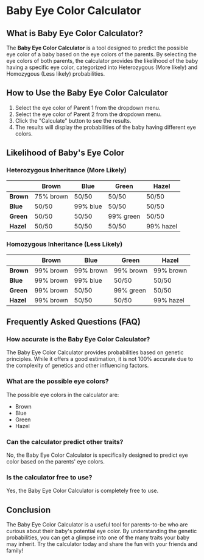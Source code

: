 # Baby Eye Color Calculator

## What is Baby Eye Color Calculator?

The **Baby Eye Color Calculator** is a tool designed to predict the possible eye color of a baby based on the eye colors of the parents. By selecting the eye colors of both parents, the calculator provides the likelihood of the baby having a specific eye color, categorized into Heterozygous (More likely) and Homozygous (Less likely) probabilities.

## How to Use the Baby Eye Color Calculator

1. Select the eye color of Parent 1 from the dropdown menu.
2. Select the eye color of Parent 2 from the dropdown menu.
3. Click the "Calculate" button to see the results.
4. The results will display the probabilities of the baby having different eye colors.

## Likelihood of Baby's Eye Color

### Heterozygous Inheritance (More Likely)

<p></p>

<table>
  <thead>
    <tr>
      <th></th>
      <th>Brown</th>
      <th>Blue</th>
      <th>Green</th>
      <th>Hazel</th>
    </tr>
  </thead>
  <tbody>
    <tr>
      <td>
        <strong>Brown</strong>
      </td>
      <td>75% brown</td>
      <td>50/50</td>
      <td>50/50</td>
      <td>50/50</td>
    </tr>
    <tr>
      <td>
        <strong>Blue</strong>
      </td>
      <td>50/50</td>
      <td>99% blue</td>
      <td>50/50</td>
      <td>50/50</td>
    </tr>
    <tr>
      <td>
        <strong>Green</strong>
      </td>
      <td>50/50</td>
      <td>50/50</td>
      <td>99% green</td>
      <td>50/50</td>
    </tr>
    <tr>
      <td>
        <strong>Hazel</strong>
      </td>
      <td>50/50</td>
      <td>50/50</td>
      <td>50/50</td>
      <td>99% hazel</td>
    </tr>
  </tbody>
</table>

### Homozygous Inheritance (Less Likely)

<p></p>

<table>
  <thead>
    <tr>
      <th></th>
      <th>Brown</th>
      <th>Blue</th>
      <th>Green</th>
      <th>Hazel</th>
    </tr>
  </thead>
  <tbody>
    <tr>
      <td>
        <strong>Brown</strong>
      </td>
      <td>99% brown</td>
      <td>99% brown</td>
      <td>99% brown</td>
      <td>99% brown</td>
    </tr>
    <tr>
      <td>
        <strong>Blue</strong>
      </td>
      <td>99% brown</td>
      <td>99% blue</td>
      <td>50/50</td>
      <td>50/50</td>
    </tr>
    <tr>
      <td>
        <strong>Green</strong>
      </td>
      <td>99% brown</td>
      <td>50/50</td>
      <td>99% green</td>
      <td>50/50</td>
    </tr>
    <tr>
      <td>
        <strong>Hazel</strong>
      </td>
      <td>99% brown</td>
      <td>50/50</td>
      <td>50/50</td>
      <td>99% hazel</td>
    </tr>
  </tbody>
</table>

## Frequently Asked Questions (FAQ)

### How accurate is the Baby Eye Color Calculator?

The Baby Eye Color Calculator provides probabilities based on genetic principles. While it offers a good estimation, it is not 100% accurate due to the complexity of genetics and other influencing factors.

### What are the possible eye colors?

The possible eye colors in the calculator are:

- Brown
- Blue
- Green
- Hazel

### Can the calculator predict other traits?

No, the Baby Eye Color Calculator is specifically designed to predict eye color based on the parents' eye colors.

### Is the calculator free to use?

Yes, the Baby Eye Color Calculator is completely free to use.

## Conclusion

The Baby Eye Color Calculator is a useful tool for parents-to-be who are curious about their baby's potential eye color. By understanding the genetic probabilities, you can get a glimpse into one of the many traits your baby may inherit. Try the calculator today and share the fun with your friends and family!
